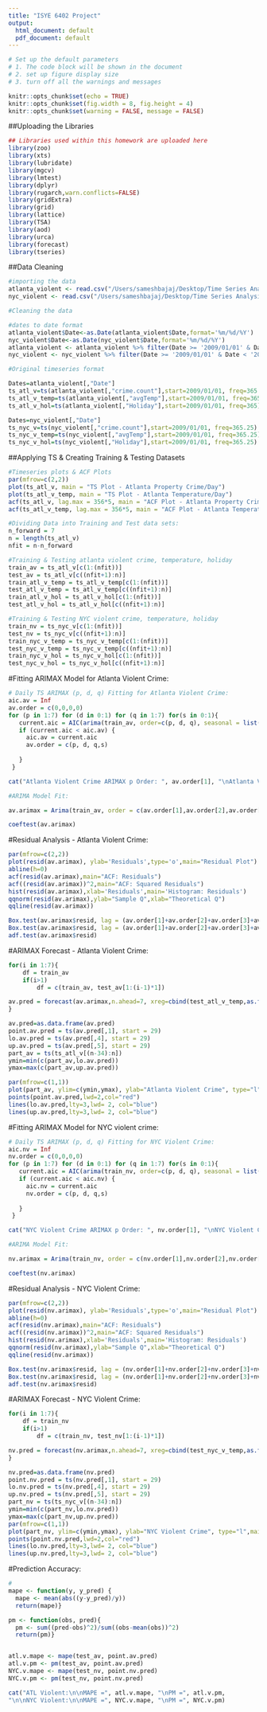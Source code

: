 ```yaml
---
title: "ISYE 6402 Project"
output:
  html_document: default
  pdf_document: default
---
```

```r

# Set up the default parameters
# 1. The code block will be shown in the document
# 2. set up figure display size
# 3. turn off all the warnings and messages

knitr::opts_chunk$set(echo = TRUE)
knitr::opts_chunk$set(fig.width = 8, fig.height = 4)
knitr::opts_chunk$set(warning = FALSE, message = FALSE)

```

##Uploading the Libraries

```r
## Libraries used within this homework are uploaded here
library(zoo)
library(xts)
library(lubridate)
library(mgcv)
library(lmtest)
library(dplyr)
library(rugarch,warn.conflicts=FALSE)
library(gridExtra)
library(grid)
library(lattice)
library(TSA)
library(aod)
library(urca)
library(forecast)
library(tseries)

```

##Data Cleaning

```r
#importing the data
atlanta_violent <- read.csv("/Users/sameshbajaj/Desktop/Time Series Analysis/Assignments/Project/atl_violent_final.csv", head = TRUE)
nyc_violent <- read.csv("/Users/sameshbajaj/Desktop/Time Series Analysis/Assignments/Project/nyc_violent_final.csv", head = TRUE)

#Cleaning the data

#dates to date format
atlanta_violent$Date<-as.Date(atlanta_violent$Date,format='%m/%d/%Y')
nyc_violent$Date<-as.Date(nyc_violent$Date,format='%m/%d/%Y')
atlanta_violent <- atlanta_violent %>% filter(Date >= '2009/01/01' & Date < '2021/01/01')
nyc_violent <- nyc_violent %>% filter(Date >= '2009/01/01' & Date < '2021/01/01')

#Original timeseries format

Dates=atlanta_violent[,"Date"] 
ts_atl_v=ts(atlanta_violent[,"crime.count"],start=2009/01/01, freq=365.25)
ts_atl_v_temp=ts(atlanta_violent[,"avgTemp"],start=2009/01/01, freq=365)
ts_atl_v_hol=ts(atlanta_violent[,"Holiday"],start=2009/01/01, freq=365)

Dates=nyc_violent[,"Date"] 
ts_nyc_v=ts(nyc_violent[,"crime.count"],start=2009/01/01, freq=365.25)
ts_nyc_v_temp=ts(nyc_violent[,"avgTemp"],start=2009/01/01, freq=365.25)
ts_nyc_v_hol=ts(nyc_violent[,"Holiday"],start=2009/01/01, freq=365.25)

```

##Applying TS & Creating Training & Testing Datasets

```r

#Timeseries plots & ACF Plots
par(mfrow=c(2,2))
plot(ts_atl_v, main = "TS Plot - Atlanta Property Crime/Day")
plot(ts_atl_v_temp, main = "TS Plot - Atlanta Temperature/Day")
acf(ts_atl_v, lag.max = 356*5, main = "ACF Plot - Atlanta Property Crime/Day")
acf(ts_atl_v_temp, lag.max = 356*5, main = "ACF Plot - Atlanta Temperature/Day")

#Dividing Data into Training and Test data sets:
n_forward = 7
n = length(ts_atl_v)
nfit = n-n_forward

#Training & Testing atlanta violent crime, temperature, holiday
train_av = ts_atl_v[c(1:(nfit))]
test_av = ts_atl_v[c((nfit+1):n)]
train_atl_v_temp = ts_atl_v_temp[c(1:(nfit))]
test_atl_v_temp = ts_atl_v_temp[c((nfit+1):n)]
train_atl_v_hol = ts_atl_v_hol[c(1:(nfit))]
test_atl_v_hol = ts_atl_v_hol[c((nfit+1):n)]

#Training & Testing NYC violent crime, temperature, holiday
train_nv = ts_nyc_v[c(1:(nfit))]
test_nv = ts_nyc_v[c((nfit+1):n)]
train_nyc_v_temp = ts_nyc_v_temp[c(1:(nfit))]
test_nyc_v_temp = ts_nyc_v_temp[c((nfit+1):n)]
train_nyc_v_hol = ts_nyc_v_hol[c(1:(nfit))]
test_nyc_v_hol = ts_nyc_v_hol[c((nfit+1):n)]

```

#Fitting ARIMAX Model for Atlanta Violent Crime:

```r

# Daily TS ARIMAX (p, d, q) Fitting for Atlanta Violent Crime:
aic.av = Inf
av.order = c(0,0,0,0)
for (p in 1:7) for (d in 0:1) for (q in 1:7) for(s in 0:1){
   current.aic = AIC(arima(train_av, order=c(p, d, q), seasonal = list(order=c(0,s,0), period=7), method="ML",xreg=data.frame(train_atl_v_temp,as.factor(train_atl_v_hol))))
   if (current.aic < aic.av) {
     aic.av = current.aic
     av.order = c(p, d, q,s)
     
   }
 }

cat("Atlanta Violent Crime ARIMAX p Order: ", av.order[1], "\nAtlanta Violent Crime ARIMAX d Order: ", av.order[2], "\nAtlanta Violent Crime ARIMAX q Order: ", av.order[3], "\nAtlanta Violent Crime ARIMAX s Order: ", av.order[4] )

#ARIMA Model Fit:

av.arimax = Arima(train_av, order = c(av.order[1],av.order[2],av.order[3]), seasonal = list(order=c(0,av.order[4],0), period=7), method="ML",xreg=cbind(train_atl_v_temp,as.factor(train_atl_v_hol)))

coeftest(av.arimax)

```

#Residual Analysis - Atlanta Violent Crime:

```r

par(mfrow=c(2,2))
plot(resid(av.arimax), ylab='Residuals',type='o',main="Residual Plot")
abline(h=0)
acf(resid(av.arimax),main="ACF: Residuals")
acf((resid(av.arimax))^2,main="ACF: Squared Residuals")
hist(resid(av.arimax),xlab='Residuals',main='Histogram: Residuals')
qqnorm(resid(av.arimax),ylab="Sample Q",xlab="Theoretical Q")
qqline(resid(av.arimax))

Box.test(av.arimax$resid, lag = (av.order[1]+av.order[2]+av.order[3]+av.order[4]), type = "Box-Pierce", fitdf = (av.order[1]+av.order[2]+av.order[3]+av.order[4]))
Box.test(av.arimax$resid, lag = (av.order[1]+av.order[2]+av.order[3]+av.order[4]+1), type = "Ljung-Box", fitdf = (av.order[1]+av.order[2]+av.order[3]))
adf.test(av.arimax$resid)

```

#ARIMAX Forecast - Atlanta Violent Crime:

```r

for(i in 1:7){
	df = train_av
	if(i>1)
		df = c(train_av, test_av[1:(i-1)*1]) 

av.pred = forecast(av.arimax,n.ahead=7, xreg=cbind(test_atl_v_temp,as.factor(test_atl_v_hol)))
}

av.pred=as.data.frame(av.pred)
point.av.pred = ts(av.pred[,1], start = 29)
lo.av.pred = ts(av.pred[,4], start = 29)
up.av.pred = ts(av.pred[,5], start = 29)
part_av = ts(ts_atl_v[(n-34):n])
ymin=min(c(part_av,lo.av.pred))
ymax=max(c(part_av,up.av.pred))

par(mfrow=c(1,1))
plot(part_av, ylim=c(ymin,ymax), ylab="Atlanta Violent Crime", type="l",main="")
points(point.av.pred,lwd=2,col="red")
lines(lo.av.pred,lty=3,lwd= 2, col="blue")
lines(up.av.pred,lty=3,lwd= 2, col="blue")

```

#Fitting ARIMAX Model for NYC violent crime:

```r

# Daily TS ARIMAX (p, d, q) Fitting for NYC Violent Crime:
aic.nv = Inf
nv.order = c(0,0,0,0)
for (p in 1:7) for (d in 0:1) for (q in 1:7) for(s in 0:1){
   current.aic = AIC(arima(train_nv, order=c(p, d, q), seasonal = list(order=c(0,s,0), period=7), method="ML",xreg=data.frame(train_nyc_v_temp,as.factor(train_nyc_v_hol))))
   if (current.aic < aic.nv) {
     aic.nv = current.aic
     nv.order = c(p, d, q,s)
     
   }
 }

cat("NYC Violent Crime ARIMAX p Order: ", nv.order[1], "\nNYC Violent Crime ARIMAX d Order: ", nv.order[2], "\nNYC Violent Crime ARIMAX q Order: ", nv.order[3], "\nNYC Violent Crime ARIMAX s Order: ", nv.order[4] )

#ARIMA Model Fit:

nv.arimax = Arima(train_nv, order = c(nv.order[1],nv.order[2],nv.order[3]), seasonal = list(order=c(0,nv.order[4],0), period=7), method="ML",xreg=cbind(train_nyc_v_temp,as.factor(train_nyc_v_hol)))

coeftest(nv.arimax)

```

#Residual Analysis - NYC Violent Crime:

```r

par(mfrow=c(2,2))
plot(resid(nv.arimax), ylab='Residuals',type='o',main="Residual Plot")
abline(h=0)
acf(resid(nv.arimax),main="ACF: Residuals")
acf((resid(nv.arimax))^2,main="ACF: Squared Residuals")
hist(resid(nv.arimax),xlab='Residuals',main='Histogram: Residuals')
qqnorm(resid(nv.arimax),ylab="Sample Q",xlab="Theoretical Q")
qqline(resid(nv.arimax))

Box.test(nv.arimax$resid, lag = (nv.order[1]+nv.order[2]+nv.order[3]+nv.order[4]), type = "Box-Pierce", fitdf = (nv.order[1]+nv.order[2]+nv.order[3]+nv.order[4]))
Box.test(nv.arimax$resid, lag = (nv.order[1]+nv.order[2]+nv.order[3]+nv.order[4]+1), type = "Ljung-Box", fitdf = (nv.order[1]+nv.order[2]+nv.order[3]))
adf.test(nv.arimax$resid)

```

#ARIMAX Forecast - NYC Violent Crime:

```r

for(i in 1:7){
	df = train_nv
	if(i>1)
		df = c(train_nv, test_nv[1:(i-1)*1]) 

nv.pred = forecast(nv.arimax,n.ahead=7, xreg=cbind(test_nyc_v_temp,as.factor(test_nyc_v_hol)))
}

nv.pred=as.data.frame(nv.pred)
point.nv.pred = ts(nv.pred[,1], start = 29)
lo.nv.pred = ts(nv.pred[,4], start = 29)
up.nv.pred = ts(nv.pred[,5], start = 29)
part_nv = ts(ts_nyc_v[(n-34):n])
ymin=min(c(part_nv,lo.nv.pred))
ymax=max(c(part_nv,up.nv.pred))
par(mfrow=c(1,1))
plot(part_nv, ylim=c(ymin,ymax), ylab="NYC Violent Crime", type="l",main="")
points(point.nv.pred,lwd=2,col="red")
lines(lo.nv.pred,lty=3,lwd= 2, col="blue")
lines(up.nv.pred,lty=3,lwd= 2, col="blue")

```

#Prediction Accuracy:

```r
#
mape <- function(y, y_pred) {
  mape <- mean(abs((y-y_pred)/y))
  return(mape)}

pm <- function(obs, pred){
  pm <- sum((pred-obs)^2)/sum((obs-mean(obs))^2)
  return(pm)}


atl.v.mape <- mape(test_av, point.av.pred)
atl.v.pm <- pm(test_av, point.av.pred)
NYC.v.mape <- mape(test_nv, point.nv.pred)
NYC.v.pm <- pm(test_nv, point.nv.pred)

cat("ATL Violent:\n\nMAPE =", atl.v.mape, "\nPM =", atl.v.pm,
"\n\nNYC Violent:\n\nMAPE =", NYC.v.mape, "\nPM =", NYC.v.pm)

```